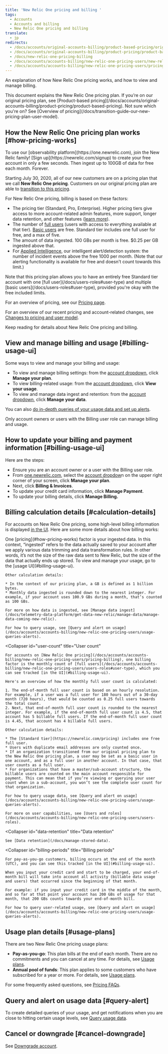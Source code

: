 ```yaml
---
title: 'New Relic One pricing and billing '
tags:
  - Accounts
  - Accounts and billing
  - New Relic One pricing and billing
translate:
  - jp
redirects:
  - /docs/accounts/original-accounts-billing/product-based-pricing/original-product-based-pricing
  - /docs/accounts/original-accounts-billing/product-pricing/product-based-pricing
  - /docs/new-relic-one-pricing-billing
  - /docs/accounts/accounts-billing/new-relic-one-pricing-users/new-relic-one-pricing-billing
  - /docs/accounts/accounts-billing/new-relic-one-pricing-users/pricing-billing
---
```


An explanation of how New Relic One pricing works, and how to view and manage billing.

<Callout variant="important">
  This document explains the New Relic One pricing plan. If you’re on our original pricing plan, see [Product-based pricing](/docs/accounts/original-accounts-billing/product-pricing/product-based-pricing). Not sure which you're on? See [Overview of pricing](/docs/transition-guide-our-new-pricing-plan-user-model).
</Callout>

## How the New Relic One pricing plan works [#how-pricing-works]

<Callout variant="tip">
  To use our [observability platform](https://one.newrelic.com), join the New Relic family! [Sign up](https://newrelic.com/signup) to create your free account in only a few seconds. Then ingest up to 100GB of data for free each month. Forever.
</Callout>

Starting July 30, 2020, all of our new customers are on a pricing plan that we call **New Relic One pricing**. Customers on our original pricing plan are able to [transition to this pricing](/docs/accounts/original-accounts-billing/original-product-based-pricing/overview-changes-pricing-user-model#how-to-transition).

For New Relic One pricing, billing is based on these factors:

* The pricing tier (Standard, Pro, Enterprise). Higher pricing tiers give access to more account-related admin features, more support, longer data retention, and other features ([learn more](https://newrelic.com/pricing)).
* The number of [full users](/docs/accounts/accounts-billing/new-relic-one-pricing-users/users-roles#user-type) (users with access to everything available at that tier). [Basic users](/docs/accounts/accounts-billing/new-relic-one-pricing-users/users-roles#user-type) are free. Standard tier includes one full user for free, and a max of five.
* The amount of data ingested. 100 GBs per month is free. $0.25 per GB ingested above that.
* For [Applied Intelligence](https://newrelic.com/pricing), our intelligent alert/detection system: the number of incident events above the free 1000 per month. (Note that our alerting functionality is available for free and doesn't count towards this limit.)

<Callout variant="tip">
  Note that this pricing plan allows you to have an entirely free Standard tier account with one [full user](/docs/users-roles#user-type) and multiple [basic users](/docs/users-roles#user-type), provided you're okay with the free included limits.
</Callout>

For an overview of pricing, see our [Pricing page](https://newrelic.com/pricing).

For an overview of our recent pricing and account-related changes, see [Changes to pricing and user model](/docs/accounts/original-accounts-billing/original-product-based-pricing/overview-changes-pricing-user-model).

Keep reading for details about New Relic One pricing and billing.

## View and manage billing and usage [#billing-usage-ui]

Some ways to view and manage your billing and usage:

* To view and manage billing settings: from the [account dropdown](/docs/using-new-relic/welcome-new-relic/get-started/glossary#account-dropdown), click **Manage your plan**.
* To view billing-related usage: from the [account dropdown](/docs/using-new-relic/welcome-new-relic/get-started/glossary#account-dropdown), click **View your usage**.
* To view and manage data ingest and retention: from the [account dropdown](/docs/using-new-relic/welcome-new-relic/get-started/glossary#account-dropdown), click **Manage your data**.

You can also [do in-depth queries of your usage data and set up alerts](/docs/accounts/accounts-billing/new-relic-one-pricing-users/queries-alerts).

Only account owners or users with the Billing user role can manage billing and usage.

## How to update your billing and payment information [#billing-usage-ui]

Here are the steps:

* Ensure you are an account owner or a user with the Billing user role.
* From [one.newrelic.com](https://one.newrelic.com/), select the [account dropdow](https://docs.newrelic.com/docs/accounts-partnerships/education/getting-started-new-relic/glossary#account-dropdown)n on the upper right corner of your screen, click **Manage your plan**.
* Next, click **Billing & Invoices**.
* To update your credit card information, click **Manage Payment**.
* To update your billing details, click **Manage Billing.**

## Billing calculation details [#calculation-details]

For accounts on New Relic One pricing, some high-level billing information is displayed [in the UI](#billing-usage-ui). Here are some more details about how billing works:

<CollapserGroup>
  <Collapser
    id="usage-calculation"
    title="Data usage calculation"
  >
    One [pricing](#how-pricing-works) factor is your ingested data. In this context, “ingested” refers to the data actually saved to your account after we apply various data trimming and data transformation rules. In other words, it’s not the size of the raw data sent to New Relic, but the size of the data that actually ends up stored. To view and manage your usage, go to the [usage UI](#billing-usage-ui).

    Other calculation details:

    * In the context of our pricing plan, a GB is defined as 1 billion bytes.
    * Monthly data ingested is rounded down to the nearest integer. For example, if your account uses 100.9 GBs during a month, that’s counted as 100 GBs.

    For more on how data is ingested, see [Manage data ingest](/docs/telemetry-data-platform/get-data-new-relic/manage-data/manage-data-coming-new-relic).

    For how to query usage, see [Query and alert on usage](/docs/accounts/accounts-billing/new-relic-one-pricing-users/usage-queries-alerts).
  </Collapser>

  <Collapser
    id="user-count"
    title="User count"
  >
    For accounts on [New Relic One pricing](/docs/accounts/accounts-billing/new-relic-one-pricing-users/pricing-billing), one billing factor is the monthly count of [full users](/docs/accounts/accounts-billing/new-relic-one-pricing-users/users-roles#user-type), which you can see tracked [in the UI](#billing-usage-ui).

    Here's an overview of how the monthly full user count is calculated:

    1. The end-of-month full user count is based on an hourly resolution. For example, if a user was a full user for 180 hours out of a 30-day month (720 hours), that would be counted as 0.25 full users towards the total count.
    2. Next, that end-of-month full user count is rounded to the nearest integer. For example, if the end-of-month full user count is 4.5, that account has 5 billable full users. If the end-of-month full user count is 4.45, that account has 4 billable full users.

    Other calculation details:

    * The [Standard tier](https://newrelic.com/pricing) includes one free full user.
    * Users with duplicate email addresses are only counted once.
    * If an organization transitioned from our original pricing plan to the New Relic One pricing plan, a user may be set as a basic user in one account, and as a full user in another account. In that case, that user counts as a full user.
    * For organizations that have a master/sub-account structure, the billable users are counted on the main account responsible for payment. This can mean that if you’re viewing or querying your user count when in a sub-account, you won’t see the complete user count for that organization.

    For how to query usage data, see [Query and alert on usage](/docs/accounts/accounts-billing/new-relic-one-pricing-users/usage-queries-alerts).

    For more on user capabilities, see [Users and roles](/docs/accounts/accounts-billing/new-relic-one-pricing-users/users-roles).
  </Collapser>

  <Collapser
    id="data-retention"
    title="Data retention"
  >
    See [Data retention](/docs/manage-stored-data).
  </Collapser>

  <Collapser
    id="billing-periods"
    title="Billing periods"
  >
    For pay-as-you-go customers, billing occurs at the end of the month (UTC), and you can see this tracked [in the UI](#billing-usage-ui).

    When you input your credit card and start to be charged, your end-of-month bill will take into account all activity (billable data usage and users) that occurred since the beginning of that month.

    For example: if you input your credit card in the middle of the month, and so far at that point your account has 200 GBs of usage for that month, that 200 GBs counts towards your end-of-month bill.

    For how to query user-related usage, see [Query and alert on usage](/docs/accounts/accounts-billing/new-relic-one-pricing-users/usage-queries-alerts).
  </Collapser>
</CollapserGroup>

## Usage plan details [#usage-plans]

There are two New Relic One pricing usage plans:

* **Pay-as-you-go**: This plan bills at the end of each month. There are no commitments and you can cancel at any time. For details, see [Usage plans](/docs/licenses/license-information/usage-plan-descriptions/usage-plan#pay-as-you-go).
* **Annual pool of funds**: This plan applies to some customers who have subscribed for a year or more. For details, see [Usage plans](/docs/licenses/license-information/usage-plan-descriptions/usage-plan#annual-pool-of-funds).

For some frequently asked questions, see [Pricing FAQs](/docs/licenses/license-information/faq/frequently-asked-questions).

## Query and alert on usage data [#query-alert]

To create detailed queries of your usage, and get notifications when you are close to hitting certain usage levels, see [Query usage data](/docs/accounts/accounts-billing/new-relic-one-pricing-users/queries-alerts).

## Cancel or downgrade [#cancel-downgrade]

See [Downgrade account](/docs/accounts/accounts-billing/general-account-settings/downgrade-cancel-account).
